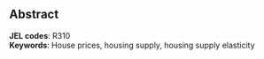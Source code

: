 ## Abstract {.unnumbered}

\begin{footnotesize}
The study estimates the housing supply elasticity and the impact of geographic constraints in Germany from 2008 to 2019 using the Bartik instrument. The results indicate that the housing supply is, on average, inelastic, with a floorspace elasticity of `r round(eps.fs.1,2)` and a units elasticity of `r round(eps.u.1,2)`. The study also reveals that geographical constraints partially affect the housing supply elasticity across districts. High development intensity decreases the elasticity, while the unavailability of land for development due to restrictive geography has no significant impact. The housing supply elasticity estimates may prove useful for calibrating quantitative spatial models in Germany.
\end{footnotesize}

**JEL codes**: R310\
**Keywords**: House prices, housing supply, housing supply elasticity

```{=tex}
\blfootnote{A similar version of this chapter has been published as \textit{Beze, E. (2023). Geographic Constraints and the Housing Supply Elasticity in Germany. Ruhr Economic Papers \#1003.} http://dx.doi.org/10.4419/96973169.}
```

<!-- ```{=tex}
\pagenumbering{gobble} % Remove page number
``` -->